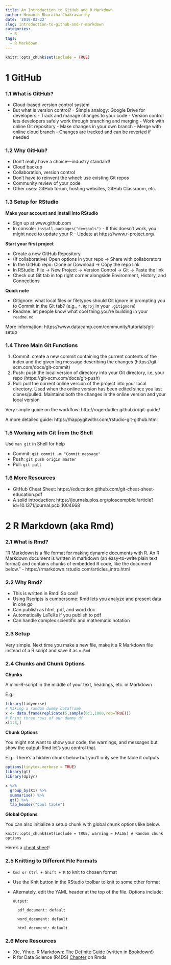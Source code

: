 ```yaml
---
title: An Introduction to GitHub and R Markdown
author: Hemanth Bharatha Chakravarthy
date: '2019-03-22'
slug: introduction-to-github-and-r-markdown
categories:
  - R
tags:
  - R Markdown
---
```



```r
knitr::opts_chunk$set(include = TRUE)
```

# 1 GitHub

### 1.1 What is GitHub?

- Cloud-based version control system
- But what is version control? 
        - Simple analogy: Google Drive for developers
        - Track and manage changes to your code
        - Version control lets developers safely work through branching and merging
        - Work with online Git repository
        - Make changes in your own branch
        - Merge with online cloud branch
        - Changes are tracked and can be reverted if needed

### 1.2 Why GitHub?

- Don't really have a choice---industry standard!
- Cloud backup
- Collaboration, version control
- Don't have to reinvent the wheel: use existing Git repos
- Community review of your code
- Other uses: GitHub forum, hosting websites, GitHub Classroom, etc.

### 1.3 Setup for RStudio

**Make your account and install into RStudio**

- Sign up at www.github.com 
- In console: `install.packages("devtools")`
      - If this doesn't work, you might need to update your R
      - Update at https://www.r-project.org/
      
**Start your first project**

- Create a new GitHub Repository 
- (If collaborative) Open options in your repo -> Share with collaborators
- In the GitHub repo: Clone or Download -> Copy the repo link
- In RStudio: File -> New Project -> Version Control -> Git -> Paste the link
- Check out Git tab in top right corner alongside Environment, History, and Connections

**Quick note**

- Gitignore: what local files or filetypes should Git ignore in prompting you to Commit in the Git tab? (e.g., `*.Rproj` in your `.gitignore`)
- Readme: let people know what cool thing you're building in your `readme.md`

More information: https://www.datacamp.com/community/tutorials/git-setup

### 1.4 Three Main Git Functions

1. Commit: create a new commit containing the current contents of the index and the given log message describing the changes (https://git-scm.com/docs/git-commit)
2. Push: push the local version of directory into your Git directory, i.e, your repo (https://git-scm.com/docs/git-push)
3. Pull: pull the current online version of the project into your local directory. Used when the online version has been edited since you last clones/pulled. Maintains both the changes in the online version and your local version

Very simple guide on the workflow: http://rogerdudler.github.io/git-guide/

A more detailed guide: https://happygitwithr.com/rstudio-git-github.html

### 1.5 Working with Git from the Shell

Use `man git` in Shell for help

- Commit: `git commit -m "Commit message"`
- Push: `git push origin master`
- Pull: `git pull`

### 1.6 More Resources

- GitHub Cheat Sheet: https://education.github.com/git-cheat-sheet-education.pdf
- A solid introduction: https://journals.plos.org/ploscompbiol/article?id=10.1371/journal.pcbi.1004668

# 2 R Markdown (aka Rmd)

### 2.1 What is Rmd?

"R Markdown is a file format for making dynamic documents with R. An R Markdown document is written in markdown (an easy-to-write plain text format) and contains chunks of embedded R code, like the document below." - https://rmarkdown.rstudio.com/articles_intro.html

### 2.2 Why Rmd?

- This is written in Rmd! So cool!
- Using Rscripts is cumbersome: Rmd lets you analyze and present data in one go
- Can publish as html, pdf, and word doc
- Automatically LaTeXs if you publish to pdf
- Can handle complex scientific and mathematic notation

### 2.3 Setup

Very simple. Next time you make a new file, make it a R Markdown file instead of a R script and save it as `x.Rmd`

### 2.4 Chunks and Chunk Options

**Chunks**

A mini-R-script in the middle of your text, headings, etc. in Markdown

E.g.:

```r
library(tidyverse)
# Making a random dummy dataframe
x <- data.frame(replicate(5,sample(0:1,1000,rep=TRUE)))
# Print three rows of our dummy df
x[1:3,]
```

**Chunk Options**

You might not want to show your code, the warnings, and messages but show the output--Rmd let's you control that.

E.g.: There's a hidden chunk below but you'll only see the table it outputs

```r
options(tinytex.verbose = TRUE)
library(gt)
library(dplyr)

x %>% 
  group_by(X1) %>% 
  summarise() %>% 
  gt() %>% 
  tab_header("Cool table")
```


**Global Options**

You can also initialize a setup chunk with global chunk options like below.

`knitr::opts_chunk$set(include = TRUE, warning = FALSE) # Random chunk options`

Here's a [cheat sheet](https://www.rstudio.com/wp-content/uploads/2015/02/rmarkdown-cheatsheet.pdf)!

### 2.5 Knitting to Different File Formats

- `Cmd or Ctrl + Shift + K` to knit to chosen format
- Use the Knit button in the RStudio toolbar to knit to some other format
- Alternately, edit the YAML header at the top of the file. Options include:

    `output:`

        pdf_document: default
  
        word_document: default
  
        html_document: default

### 2.6 More Resources

- Xie, Yihue. [R Markdown: The Definite Guide](https://bookdown.org/yihui/rmarkdown/yihui-xie.html) (written in [Bookdown](https://bookdown.org/yihui/bookdown/)!)
- R for Data Science (R4DS) [Chapter](https://r4ds.had.co.nz/r-markdown.html) on Rmds